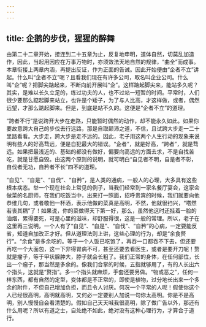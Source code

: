 ```yaml
---
---
---
```

title: 企鹅的步伐，猩猩的醉舞
---




由第二十二章开始，接连到二十五章为止，反复地申明，道体自然，切莫乱加造作，因此，当起用因应在万事万物时，亦须效法天地自然的规律，“曲全”而成事。本章衔接上两章内涵，再提出反证，作为正面的告诫。因此开始便由“企者不立”讲起。什么叫“企者不立”呢？且看我们现在有许多公司，取名叫企业公司。什么叫“企”呢？把脚尖踮起来，不断向前开展叫“企”。这样踮起脚尖来，能站多久呢？其实，是难以长久立足的，练过功夫的人，也不过站一短暂的时间。平常时，人们很少要那么踮起脚来站立，也许是个矮子，为了与人比高，才这样做，或者，偶然远望，才那么踮起脚来。但是，到底是站不久的。这便是“企者不立”的道理。

“跨者不行”是说跨开大步在走路，只能暂时偶然的动作，却不能永久如此。如果你要故意跨大自己的步伐去行远路，那是自取颠沛之道，不信，且试跨大步走一二十里路看看。大步走，跨大步是走不远的。因此，老子用这两个人生行动的现象来说明有些人的好高骛远，便是自犯最大的错误。“企者”，就是好高，“跨者”，就是骛远。如果把最浅近的、基础的都没有做好，偏要向高远的方面去求，不是自找苦吃，就是甘愿自毁。由这两个原则的说明，就可明白“自见者不明，自是者不彰，自伐者无功，自矜者不长”四不的道理。

“自见”、“自是”、“自伐”、“自矜”，是人类的通病，一般人的心理，大多具有这些根本病态。举一个现在社会上常见的例子，当我们经常到一家名餐厅宴会，这家会做菜的名厨师，在我们吃饭当中，出来打一照面，招呼贵宾的时候，我们就要向他恭维几句，或者敬他一杯酒，表示他做的菜真是高明，不然，他就很扫兴，“嗒然若丧其耦”了！如果说，你的菜做得天下第一好，那么，虽然他这时还挂着一脸的油烟，累得要死，可是心里的滋味，却舒服得很，这是一般的常理。所以，老子在这里再三说明，一个人有了“自见”、“自是”、“自伐”、“自矜”的心病，一定要能反省，知道自加改正才好。但从道理法则上讲，这些心理的行为，却是“余食赘行”。“余食”是多余吃的。等于一个人饭已吃饱了，再吞一口都吞不下去，但还要再吃一个大面包，这一下非得胃病不可，甚至还要去看医生，或者是要开刀呢！赘就是瘤子，等于甲状腺肿大，脖子就会长粗了。我们正常的身体，在任何部位，长出一个瘤子，那当然是多余的。像我们合掌的时候，五指就够用了，有的人长出六个指头，这就是“赘指”。多一个指头就麻烦，手套还要另做。“物或恶之”，任何一样东西，都有自然的定型，变体都是不正常的，即使是植物，过分地长出来一个多余的附件，不但自己增加负担，而且令人讨厌。何况一个平常的人呢！假使你这个人已经很高明，高明就高明，又何必一定要别人加说一句你太高明。你是不是高明，别人慢慢自会看清楚的。假如自己天天喊我很高明，除了做广告以外，那还有什么用呢？所以有道之士，自处绝不如此，绝对没有这种心理行为，才算合于道行。